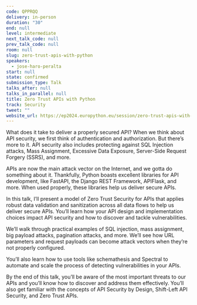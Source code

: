 ```yaml
---
code: QPPRQQ
delivery: in-person
duration: "30"
end: null
level: intermediate
next_talk_code: null
prev_talk_code: null
room: null
slug: zero-trust-apis-with-python
speakers:
  - jose-haro-peralta
start: null
state: confirmed
submission_type: Talk
talks_after: null
talks_in_parallel: null
title: Zero Trust APIs with Python
track: Security
tweet: ""
website_url: https://ep2024.europython.eu/session/zero-trust-apis-with-python
---
```


What does it take to deliver a properly secured API? When we think about API
security, we first think of authentication and authorization. But there’s more
to it. API security also includes protecting against SQL Injection attacks, Mass
Assignment, Excessive Data Exposure, Server-Side Request Forgery (SSRS), and
more.

APIs are now the main attack vector on the Internet, and we gotta do something
about it. Thankfully, Python boasts excellent libraries for API development,
like FastAPI, the Django REST Framework, APIFlask, and more. When used properly,
these libraries help us deliver secure APIs.

In this talk, I’ll present a model of Zero Trust Security for APIs that applies
robust data validation and sanitization across all data flows to help us deliver
secure APIs. You’ll learn how your API design and implementation choices impact
API security and how to discover and tackle vulnerabilities.

We’ll walk through practical examples of SQL injection, mass assignment, big
payload attacks, pagination attacks, and more. We’ll see how URL parameters and
request payloads can become attack vectors when they’re not properly configured.

You’ll also learn how to use tools like schemathesis and Spectral to automate
and scale the process of detecting vulnerabilities in your APIs.

By the end of this talk, you’ll be aware of the most important threats to our
APIs and you’ll know how to discover and address them effectively. You’ll also
get familiar with the concepts of API Security by Design, Shift-Left API
Security, and Zero Trust APIs.
